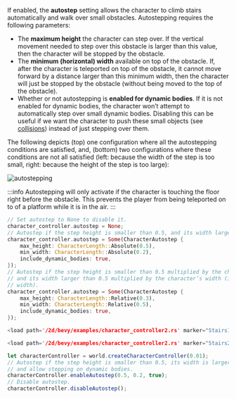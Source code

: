 
If enabled, the **autostep** setting allows the character to climb stairs automatically and walk over small obstacles.
Autostepping requires the following parameters:
- The **maximum height** the character can step over. If the vertical movement needed to step over this obstacle is larger
than this value, then the character will be stopped by the obstacle.
- The **minimum (horizontal) width** available on top of the obstacle. If, after the character is teleported on top of the obstacle, it
cannot move forward by a distance larger than this minimum width, then the character will just be stopped by the obstacle
(without being moved to the top of the obstacle).
- Whether or not autostepping is **enabled for dynamic bodies**. If it is not enabled for dynamic bodies, the character
won’t attempt to automatically step over small dynamic bodies. Disabling this can be useful if we want the character to
push these small objects (see [collisions](#collisions)) instead of just stepping over them.

The following depicts (top) one configuration where all the autostepping conditions are satisfied, and, (bottom) two
configurations where these conditions are not all satisfied (left: because the width of the step is too small, right:
because the height of the step is too large):

![autostepping](/img/cct_autostep.svg)

:::info
Autostepping will only activate if the character is touching the floor right before the obstacle.
This prevents the player from being teleported on to of a platform while it is in the air.
:::

<rapier>

```rust
// Set autostep to None to disable it.
character_controller.autostep = None;
// Autostep if the step height is smaller than 0.5, and its width larger than 0.2.
character_controller.autostep = Some(CharacterAutostep {
    max_height: CharacterLength::Absolute(0.5),
    min_width: CharacterLength::Absolute(0.2),
    include_dynamic_bodies: true,
});
// Autostep if the step height is smaller than 0.5 multiplied by the character’s height,
// and its width larger than 0.5 multiplied by the character’s width (i.e. half the character’s
// width).
character_controller.autostep = Some(CharacterAutostep {
    max_height: CharacterLength::Relative(0.3),
    min_width: CharacterLength::Relative(0.5),
    include_dynamic_bodies: true,
});
```

</rapier>
<bevy>

```rust
<load path='/2d/bevy/examples/character_controller2.rs' marker="Stairs1" />
```
```rust
<load path='/2d/bevy/examples/character_controller2.rs' marker="Stairs2" />
```

</bevy>
<js>

```js
let characterController = world.createCharacterController(0.01);
// Autostep if the step height is smaller than 0.5, its width is larger than 0.2,
// and allow stepping on dynamic bodies.
characterController.enableAutostep(0.5, 0.2, true);
// Disable autostep.
characterController.disableAutostep();
```

</js>